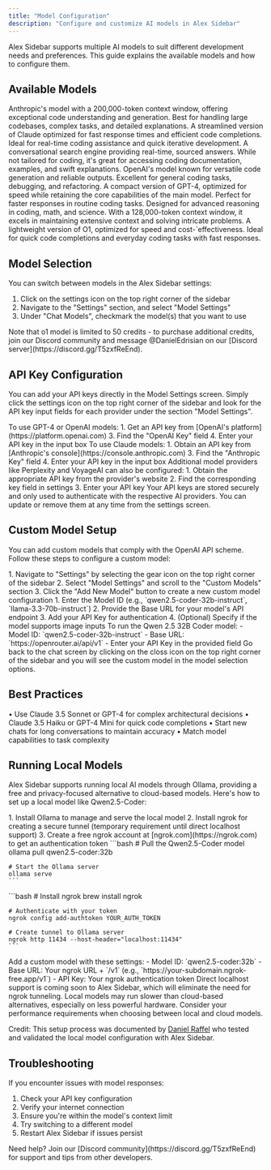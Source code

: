 ```yaml
---
title: "Model Configuration"
description: "Configure and customize AI models in Alex Sidebar"
---
```


Alex Sidebar supports multiple AI models to suit different development needs and preferences. This guide explains the available models and how to configure them.

## Available Models

<CardGroup cols={2}>
  <Card title="Claude Sonnet 3.5" icon="brain">
    Anthropic's model with a 200,000-token context window, offering exceptional code understanding and generation. Best for handling large codebases, complex tasks, and detailed explanations.
  </Card>

  <Card title="Claude Haiku 3.5" icon="bolt">
    A streamlined version of Claude optimized for fast response times and efficient code completions. Ideal for real-time coding assistance and quick iterative development.
  </Card>

  <Card title="Perplexity AI" icon="searchengin">
    A conversational search engine providing real-time, sourced answers. While not tailored for coding, it's great for accessing coding documentation, examples, and swift explanations.
  </Card>

  <Card title="GPT-4" icon="code">
    OpenAI's model known for versatile code generation and reliable outputs. Excellent for general coding tasks, debugging, and refactoring.
  </Card>

  <Card title="GPT-4 Mini" icon="rocket">
    A compact version of GPT-4, optimized for speed while retaining the core capabilities of the main model. Perfect for faster responses in routine coding tasks.
  </Card>

  <Card title="o1 Preview" icon="lightbulb">
    Designed for advanced reasoning in coding, math, and science. With a 128,000-token context window, it excels in maintaining extensive context and solving intricate problems.
  </Card>

  <Card title="o1 Mini" icon="clock">
    A lightweight version of O1, optimized for speed and cost-`effectiveness. Ideal for quick code completions and everyday coding tasks with fast responses.
  </Card>
</CardGroup>

## Model Selection

You can switch between models in the Alex Sidebar settings:

1. Click on the settings icon on the top right corner of the sidebar
2. Navigate to the "Settings" section, and select "Model Settings"
3. Under "Chat Models", checkmark the model(s) that you want to use

<Note>
Note that o1 model is limited to 50 credits - to purchase additional credits, join our Discord community and message @DanielEdrisian on our [Discord server](https://discord.gg/T5zxfReEnd).
</Note>

## API Key Configuration

You can add your API keys directly in the Model Settings screen. Simply click the settings icon on the top right corner of the sidebar and look for the API key input fields for each provider under the section "Model Settings".

<AccordionGroup>
  <Accordion title="OpenAI API Key">
    To use GPT-4 or OpenAI models:
    1. Get an API key from [OpenAI's platform](https://platform.openai.com)
    3. Find the "OpenAI Key" field
    4. Enter your API key in the input box
  </Accordion>

  <Accordion title="Anthropic API Key">
    To use Claude models:
    1. Obtain an API key from [Anthropic's console](https://console.anthropic.com)
    3. Find the "Anthropic Key" field
    4. Enter your API key in the input box
  </Accordion>

  <Accordion title="Other Providers">
    Additional model providers like Perplexity and VoyageAI can also be configured:
    1. Obtain the appropriate API key from the provider's website
    2. Find the corresponding key field in settings
    3. Enter your API key
  </Accordion>
</AccordionGroup>

<Note>
Your API keys are stored securely and only used to authenticate with the respective AI providers. You can update or remove them at any time from the settings screen.
</Note>

## Custom Model Setup

You can add custom models that comply with the OpenAI API scheme. Follow these steps to configure a custom model:

<Steps>
  <Step title="Add Custom Model">
    1. Navigate to "Settings" by selecting the gear icon on the top right corner of the sidebar 
    2. Select "Model Settings" and scroll to the "Custom Models" section
    3. Click the "Add New Model" button to create a new custom model configuration
  </Step>
  
  <Step title="Configure Model Details">
    1. Enter the Model ID (e.g., `qwen2.5-coder-32b-instruct`, `llama-3.3-70b-instruct`)
    2. Provide the Base URL for your model's API endpoint
    3. Add your API Key for authentication
    4. (Optional) Specify if the model supports image inputs
  </Step>
  
  <Step title="Example: Qwen 2.5 32B Coder Model">
    To run the Qwen 2.5 32B Coder model:
    - Model ID: `qwen2.5-coder-32b-instruct`
    - Base URL: `https://openrouter.ai/api/v1`
    - Enter your API Key in the provided field
  </Step>
  
  <Step title="Finalize Setup">
    Go back to the chat screen by clicking on the closs icon on the top right corner of the sidebar and you will see the custom model in the model selection options.
  </Step>
</Steps>

## Best Practices

<CardGroup cols={2}>
  <Card title="Model Selection Tips" icon="lightbulb">
    • Use Claude 3.5 Sonnet or GPT-4 for complex architectural decisions  
    • Claude 3.5 Haiku or GPT-4 Mini for quick code completions
  </Card>

  <Card title="Performance Optimization" icon="gauge">
    • Start new chats for long conversations to maintain accuracy  
    • Match model capabilities to task complexity
  </Card>
</CardGroup>

## Running Local Models

Alex Sidebar supports running local AI models through Ollama, providing a free and privacy-focused alternative to cloud-based models. Here's how to set up a local model like Qwen2.5-Coder:

<Steps>
  <Step title="Install Prerequisites">
    1. Install Ollama to manage and serve the local model
    2. Install ngrok for creating a secure tunnel (temporary requirement until direct localhost support)
    3. Create a free ngrok account at [ngrok.com](https://ngrok.com) to get an authentication token
  </Step>
  
  <Step title="Set Up the Model">
    ```bash
    # Pull the Qwen2.5-Coder model
    ollama pull qwen2.5-coder:32b
    
    # Start the Ollama server
    ollama serve
    ```
  </Step>
  
  <Step title="Configure ngrok">
    ```bash
    # Install ngrok
    brew install ngrok
    
    # Authenticate with your token
    ngrok config add-authtoken YOUR_AUTH_TOKEN
    
    # Create tunnel to Ollama server
    ngrok http 11434 --host-header="localhost:11434"
    ```
  </Step>
  
  <Step title="Configure in Alex Sidebar">
    Add a custom model with these settings:
    - Model ID: `qwen2.5-coder:32b`
    - Base URL: Your ngrok URL + `/v1` (e.g., `https://your-subdomain.ngrok-free.app/v1`)
    - API Key: Your ngrok authentication token
  </Step>
</Steps>

<Note>
Direct localhost support is coming soon to Alex Sidebar, which will eliminate the need for ngrok tunneling.
</Note>

<Warning>
Local models may run slower than cloud-based alternatives, especially on less powerful hardware. Consider your performance requirements when choosing between local and cloud models.
</Warning>

Credit: This setup process was documented by [Daniel Raffel](https://danielraffel.me/til/2024/11/13/how-to-set-up-a-local-ai-model-with-xcode-ollama-qwen2-5-coder-alex-sidebar/) who tested and validated the local model configuration with Alex Sidebar.

## Troubleshooting

If you encounter issues with model responses:

1. Check your API key configuration
2. Verify your internet connection
3. Ensure you're within the model's context limit
4. Try switching to a different model
5. Restart Alex Sidebar if issues persist

<Note>
Need help? Join our [Discord community](https://discord.gg/T5zxfReEnd) for support and tips from other developers.
</Note> 